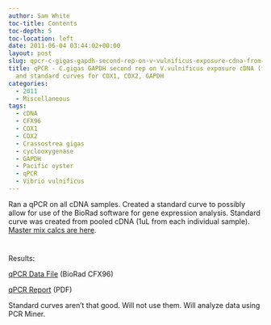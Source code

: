 ```yaml
---
author: Sam White
toc-title: Contents
toc-depth: 5
toc-location: left
date: 2011-06-04 03:44:02+00:00
layout: post
slug: qpcr-c-gigas-gapdh-second-rep-on-v-vulnificus-exposure-cdna-from-20110311-and-standard-curves-for-cox1-cox2-gapdh
title: qPCR - C.gigas GAPDH second rep on V.vulnificus exposure cDNA (from 20110311)
  and standard curves for COX1, COX2, GAPDH
categories:
  - 2011
  - Miscellaneous
tags:
  - cDNA
  - CFX96
  - COX1
  - COX2
  - Crassostrea gigas
  - cyclooxygenase
  - GAPDH
  - Pacific oyster
  - qPCR
  - Vibrio vulnificus
---
```


Ran a qPCR on all cDNA samples. Created a standard curve to possibly allow for use of the BioRad software for gene expression analysis. Standard curve was created from pooled cDNA (1uL from each individual sample). [Master mix calcs are here](https://eagle.fish.washington.edu/Arabidopsis/Notebook%20Workup%20Files/20110602-01.jpg).



# 



Results:

[qPCR Data File](https://eagle.fish.washington.edu/Arabidopsis/qPCR/CFX96/Roberts%20Lab_2011-06-03%2014-06-39_CC009827.pcrd) (BioRad CFX96)

[qPCR Report](https://eagle.fish.washington.edu/Arabidopsis/qPCR/CFX96/Roberts%20Lab_2011-06-03%2014-06-39_CC009827.pdf) (PDF)

Standard curves aren't that good. Will not use them. Will analyze data using PCR Miner.
